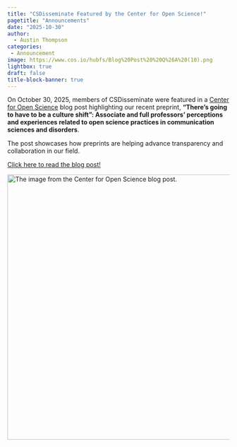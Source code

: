```yaml
---
title: "CSDisseminate Featured by the Center for Open Science!"
pagetitle: "Announcements"
date: "2025-10-30"
author:
  - Austin Thompson
categories:
 - Announcement
image: https://www.cos.io/hubfs/Blog%20Post%20%20Q%26A%20(10).png
lightbox: true
draft: false
title-block-banner: true
---
```


On October 30, 2025, members of CSDisseminate were featured in a [Center for Open Science](https://www.cos.io/) blog post highlighting our recent preprint, **“There’s going to have to be a culture shift”: Associate and full professors’ perceptions and experiences related to open science practices in communication sciences and disorders**.

The post showcases how preprints are helping advance transparency and collaboration in our field.

[Click here to read the blog post!](https://www.cos.io/blog/preprints-in-action-advancing-open-science-across-communication-sciences-and-disorders){.btn .btn-outline-primary .btn role="button" data-toggle="button"}

[![The image from the Center for Open Science blog post.](https://www.cos.io/hubfs/Blog%20Post%20%20Q%26A%20(10).png){fig-align="left" width="600"}](https://www.cos.io/blog/preprints-in-action-advancing-open-science-across-communication-sciences-and-disorders)
